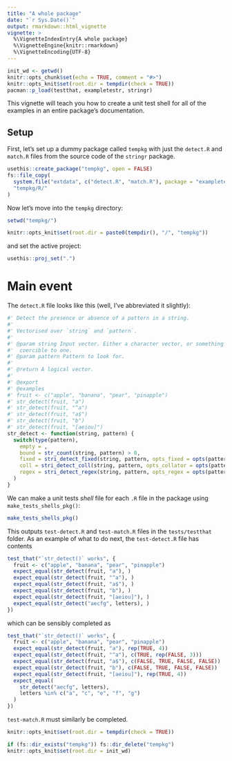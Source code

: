 ```yaml
---
title: "A whole package"
date: "`r Sys.Date()`"
output: rmarkdown::html_vignette
vignette: >
  %\VignetteIndexEntry{A whole package}
  %\VignetteEngine{knitr::rmarkdown}
  %\VignetteEncoding{UTF-8}
---
```


```r
init_wd <- getwd()
knitr::opts_chunk$set(echo = TRUE, comment = "#>")
knitr::opts_knit$set(root.dir = tempdir(check = TRUE))
pacman::p_load(testthat, exampletestr, stringr)
```

This vignette will teach you how to create a unit test shell for all of the examples in an entire package's documentation.


## Setup

First, let's set up a dummy package called `tempkg` with just the `detect.R` and `match.R` files from the source code of the `stringr` package.

```r
usethis::create_package("tempkg", open = FALSE)
fs::file_copy(
  system.file("extdata", c("detect.R", "match.R"), package = "exampletestr"),
  "tempkg/R/"
)
```

Now let's move into the `tempkg` directory:

```r
setwd("tempkg/")
```

```r
knitr::opts_knit$set(root.dir = paste0(tempdir(), "/", "tempkg"))
```

and set the active project:

```r
usethis::proj_set(".")
```


# Main event

The `detect.R` file looks like this (well, I've abbreviated it slightly):
```r
#' Detect the presence or absence of a pattern in a string.
#'
#' Vectorised over `string` and `pattern`.
#'
#' @param string Input vector. Either a character vector, or something
#'  coercible to one.
#' @param pattern Pattern to look for.
#'
#' @return A logical vector.
#'
#' @export
#' @examples
#' fruit <- c("apple", "banana", "pear", "pinapple")
#' str_detect(fruit, "a")
#' str_detect(fruit, "^a")
#' str_detect(fruit, "a$")
#' str_detect(fruit, "b")
#' str_detect(fruit, "[aeiou]")
str_detect <- function(string, pattern) {
  switch(type(pattern),
    empty = ,
    bound = str_count(string, pattern) > 0,
    fixed = stri_detect_fixed(string, pattern, opts_fixed = opts(pattern)),
    coll = stri_detect_coll(string, pattern, opts_collator = opts(pattern)),
    regex = stri_detect_regex(string, pattern, opts_regex = opts(pattern))
  )
}
```

We can make a unit tests _shell_ file for each `.R` file in the package using  `make_tests_shells_pkg()`:

```r
make_tests_shells_pkg()
```

This outputs `test-detect.R` and `test-match.R` files in the `tests/testthat` folder. As an example of what to do next, the `test-detect.R` file has contents

```r
test_that("`str_detect()` works", {
  fruit <- c("apple", "banana", "pear", "pinapple")
  expect_equal(str_detect(fruit, "a"), )
  expect_equal(str_detect(fruit, "^a"), )
  expect_equal(str_detect(fruit, "a$"), )
  expect_equal(str_detect(fruit, "b"), )
  expect_equal(str_detect(fruit, "[aeiou]"), )
  expect_equal(str_detect("aecfg", letters), )
})
```

which can be sensibly completed as

```r
test_that("`str_detect()` works", {
  fruit <- c("apple", "banana", "pear", "pinapple")
  expect_equal(str_detect(fruit, "a"), rep(TRUE, 4))
  expect_equal(str_detect(fruit, "^a"), c(TRUE, rep(FALSE, 3)))
  expect_equal(str_detect(fruit, "a$"), c(FALSE, TRUE, FALSE, FALSE))
  expect_equal(str_detect(fruit, "b"), c(FALSE, TRUE, FALSE, FALSE))
  expect_equal(str_detect(fruit, "[aeiou]"), rep(TRUE, 4))
  expect_equal(
    str_detect("aecfg", letters),
    letters %in% c("a", "c", "e", "f", "g")
  )
})
```

`test-match.R` must similarly be completed.


```r
knitr::opts_knit$set(root.dir = tempdir(check = TRUE))
```

```r
if (fs::dir_exists("tempkg")) fs::dir_delete("tempkg")
knitr::opts_knit$set(root.dir = init_wd)
```
